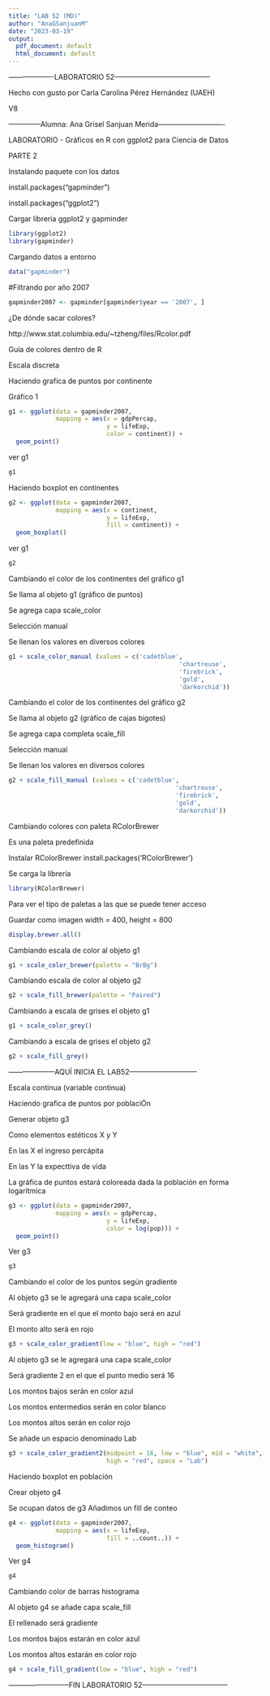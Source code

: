 ```yaml
---
title: "LAB 52 (MD)"
author: "AnaGSanjuanM"
date: "2023-03-19"
output:
  pdf_document: default
  html_document: default
---
```


-------------------LABORATORIO 52-----------------------------------------

Hecho con gusto por Carla Carolina Pérez Hernández (UAEH)

V8

--------------Alumna: Ana Grisel Sanjuan Merida----------------------------

LABORATORIO - Gráficos en R con ggplot2 para Ciencia de Datos

########### PARTE 2  ###############

Instalando paquete con los datos

install.packages("gapminder")

install.packages("ggplot2")

Cargar libreria ggplot2 y gapminder
```r
library(ggplot2)
library(gapminder)
```


Cargando datos a entorno
```r
data("gapminder")
```


#Filtrando por año 2007
```r
gapminder2007 <- gapminder[gapminder$year == '2007', ]
```

¿De dónde sacar colores?

http://www.stat.columbia.edu/~tzheng/files/Rcolor.pdf

Guía de colores dentro de R


Escala discreta

Haciendo grafica de puntos por continente

Gráfico 1
```r
g1 <- ggplot(data = gapminder2007,
             mapping = aes(x = gdpPercap,
                           y = lifeExp,
                           color = continent)) +
  geom_point()
```


ver g1
```r
g1
```


Haciendo boxplot en continentes
```r
g2 <- ggplot(data = gapminder2007,
             mapping = aes(x = continent, 
                           y = lifeExp,
                           fill = continent)) +
  geom_boxplot()
```


ver g1
```r
g2
```


Cambiando el color de los continentes del gráfico g1

Se llama al objeto g1 (gráfico de puntos)

Se agrega capa scale_color

Selección manual

Se llenan los valores en diversos colores
```r
g1 + scale_color_manual (values = c('cadetblue',
                                               'chartreuse',
                                               'firebrick',
                                               'gold',
                                               'darkorchid'))
```


Cambiando el color de los continentes del gráfico g2

Se llama al objeto g2 (gráfico de cajas bigotes)

Se agrega capa completa scale_fill

Selección manual

Se llenan los valores en diversos colores                                       
```r
g2 + scale_fill_manual (values = c('cadetblue',
                                              'chartreuse',
                                              'firebrick',
                                              'gold',
                                              'darkorchid'))
```

Cambiando colores con paleta RColorBrewer

Es una paleta predefinida

Instalar RColorBrewer
install.packages('RColorBrewer')

Se carga la librería
```r
library(RColorBrewer)
```


Para ver el tipo de paletas a las que se puede tener acceso

Guardar como imagen width = 400, height = 800
```r
display.brewer.all()
```


Cambiando escala de color al objeto g1
```r
g1 + scale_color_brewer(palette = "BrBg")
```


Cambiando escala de color al objeto g2
```r
g2 + scale_fill_brewer(palette = "Paired") 
```

Cambiando a escala de grises el objeto g1
```r
g1 + scale_color_grey()
```

Cambiando a escala de grises el objeto g2
```r
g2 + scale_fill_grey()
```


--------------------AQUÍ INICIA EL LAB52-----------------------------

Escala continua (variable continua)

Haciendo grafica de puntos por poblaciÓn

Generar objeto g3

Como elementos estéticos X y Y

En las X el ingreso percápita

En las Y la expecttiva de vida

La gráfica de puntos estará coloreada dada la población en forma logarítmica
```r
g3 <- ggplot(data = gapminder2007,
             mapping = aes(x = gdpPercap,
                           y = lifeExp,
                           color = log(pop))) +
  geom_point()
```


Ver g3
```r
g3
```


Cambiando el color de los puntos según gradiente

Al objeto g3 se le agregará una capa scale_color

Será gradiente en el que el monto bajo será en azul

El monto alto será en rojo
```r
g3 + scale_color_gradient(low = "blue", high = "red")
```


Al objeto g3 se le agregará una capa scale_color

Será gradiente 2 en el que el punto medio será 16

Los montos bajos serán en color azul

Los montos entermedios serán en color blanco

Los montos altos serán en color rojo

Se añade un espacio denominado Lab
```r
g3 + scale_color_gradient2(midpoint = 16, low = "blue", mid = "white",
                           high = "red", space = "Lab")
```


Haciendo boxplot en población

Crear objeto g4 

Se ocupan datos de g3
Añadimos un fill de conteo
```r
g4 <- ggplot(data = gapminder2007,
             mapping = aes(x = lifeExp,
                           fill = ..count..)) +
  geom_histogram()
```


Ver g4
```r
g4
```


Cambiando color de barras histograma

Al objeto g4 se añade capa scale_fill

El rellenado será gradiente

Los montos bajos estarán en color azul

Los montos altos estarán en color rojo
```r
g4 + scale_fill_gradient(low = "blue", high = "red")
```


--------------------------FIN LABORATORIO 52------------------------------------